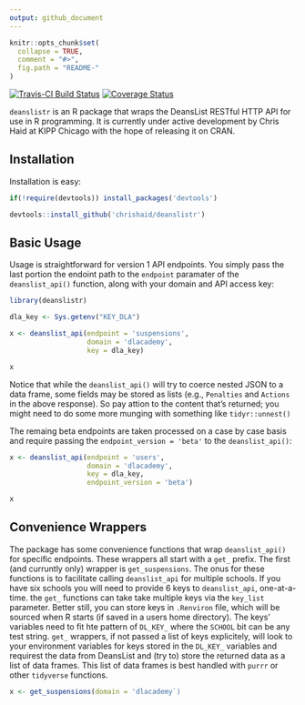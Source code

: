 ```yaml
---
output: github_document
---
```


<!-- README.md is generated from README.Rmd. Please edit that file -->

```r
knitr::opts_chunk$set(
  collapse = TRUE,
  comment = "#>",
  fig.path = "README-"
)
```
[![Travis-CI Build Status](https://travis-ci.org/chrishaid/deanslistr.svg?branch=master)](https://travis-ci.org/chrishaid/deanslistr)
[![Coverage Status](https://img.shields.io/codecov/c/github/chrishaid/deanslistr/master.svg)](https://codecov.io/github/chrishaid/deanslistr?branch=master)


`deanslistr` is an R package that wraps the DeansList RESTful HTTP API for use in R programming. It is currently under active development by Chris Haid at KIPP Chicago with the hope of releasing it on CRAN. 

## Installation

Installation is easy:
```r
if(!require(devtools)) install_packages('devtools')

devtools::install_github('chrishaid/deanslistr')
```

## Basic Usage
Usage is straightforward for version 1 API endpoints.  You simply pass the last portion the endoint path to the `endpoint` paramater of the `deanslist_api()` function, along with your domain and API access key:
```r
library(deanslistr)

dla_key <- Sys.getenv("KEY_DLA")

x <- deanslist_api(endpoint = 'suspensions',
                   domain = 'dlacademy',
                   key = dla_key)

x
```

Notice that while the `deanslist_api()` will try to coerce nested JSON to a data frame, some fields may be stored as lists (e.g., `Penalties` and `Actions` in the above response). So pay attion to the content that's returned; you might need to do some more munging with something like `tidyr::unnest()`

The remaing beta endpoints are taken processed on a case by case basis and require passing the `endpoint_version = 'beta'` to the `deanslist_api()`:

```r
x <- deanslist_api(endpoint = 'users',
                   domain = 'dlacademy',
                   key = dla_key,
                   endpoint_version = 'beta')

x
```

## Convenience Wrappers

The package has some convenience functions that wrap `deanslist_api()` for specific endpoints. These wrappers all start with a `get_` prefix.  The first (and curruntly only) wrapper is `get_suspensions`.  The onus for these functions is to facilitate calling `deanslist_api` for multiple schools.  If you have six schools you will need to provide 6 keys to `deanslist_api`, one-at-a-time. the `get_` functions can take take multiple keys via the `key_list` parameter. Better still, you can store keys in `.Renviron` file, which will be sourced when R starts (if saved in a users home directory).  The keys' variables need to fit hte pattern of `DL_KEY_` where the `SCHOOL` bit can be any test string. `get_` wrappers, if not passed a list of keys explicitely, will look to your environment variables for keys stored in the `DL_KEY_` variables and requirest the data from DeansList and (try to) store the returned data as a list of data frames.  This list of data frames is best handled with `purrr` or other `tidyverse` functions. 

```r
x <- get_suspensions(domain = 'dlacademy`)


```





